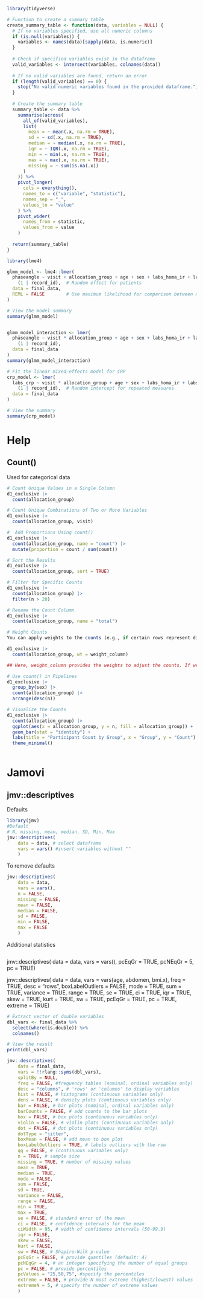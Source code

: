 

```r
library(tidyverse)

# Function to create a summary table
create_summary_table <- function(data, variables = NULL) {
  # If no variables specified, use all numeric columns
  if (is.null(variables)) {
    variables <- names(data)[sapply(data, is.numeric)]
  }
  
  # Check if specified variables exist in the dataframe
  valid_variables <- intersect(variables, colnames(data))
  
  # If no valid variables are found, return an error
  if (length(valid_variables) == 0) {
    stop("No valid numeric variables found in the provided dataframe.")
  }
  
  # Create the summary table
  summary_table <- data %>%
    summarise(across(
      all_of(valid_variables),
      list(
        mean = ~ mean(.x, na.rm = TRUE),
        sd = ~ sd(.x, na.rm = TRUE),
        median = ~ median(.x, na.rm = TRUE),
        iqr = ~ IQR(.x, na.rm = TRUE),
        min = ~ min(.x, na.rm = TRUE),
        max = ~ max(.x, na.rm = TRUE),
        missing = ~ sum(is.na(.x))
      )
    )) %>%
    pivot_longer(
      cols = everything(),
      names_to = c("variable", "statistic"),
      names_sep = "_",
      values_to = "value"
    ) %>%
    pivot_wider(
      names_from = statistic,
      values_from = value
    )
  
  return(summary_table)
}

```

```r
library(lme4)

glmm_model <- lme4::lmer(
  phaseangle ~ visit + allocation_group + age + sex + labs_homa_ir + labs_leukocytes +
    (1 | record_id),  # Random effect for patients
  data = final_data,
  REML = FALSE        # Use maximum likelihood for comparison between models
)

# View the model summary
summary(glmm_model)


glmm_model_interaction <- lmer(
  phaseangle ~ visit * allocation_group + age + sex + labs_homa_ir + labs_leukocytes +
    (1 | record_id),
  data = final_data
)
summary(glmm_model_interaction)


```

```r
# Fit the linear mixed-effects model for CRP
crp_model <- lmer(
  labs_crp ~ visit * allocation_group + age + sex + labs_homa_ir + labs_leukocytes +
    (1 | record_id),  # Random intercept for repeated measures
  data = final_data
)

# View the summary
summary(crp_model)

```

# Help

## Count()

Used for categorical data

```r
# Count Unique Values in a Single Column
d1_exclusive |> 
  count(allocation_group)

# Count Unique Combinations of Two or More Variables
d1_exclusive |> 
  count(allocation_group, visit)

#  Add Proportions Using count()
d1_exclusive |> 
  count(allocation_group, name = "count") |> 
  mutate(proportion = count / sum(count))

# Sort the Results
d1_exclusive |> 
  count(allocation_group, sort = TRUE)

# Filter for Specific Counts
d1_exclusive |> 
  count(allocation_group) |> 
  filter(n > 20)

# Rename the Count Column
d1_exclusive |> 
  count(allocation_group, name = "total")

# Weight Counts
You can apply weights to the counts (e.g., if certain rows represent different weights)

d1_exclusive |> 
  count(allocation_group, wt = weight_column)

## Here, weight_column provides the weights to adjust the counts. If weight_column = c(2, 1, 1, ...), the count for Grupo A might become 37 × 2.

# Use count() in Pipelines
d1_exclusive |> 
  group_by(sex) |> 
  count(allocation_group) |> 
  arrange(desc(n))

# Visualize the Counts
d1_exclusive |> 
  count(allocation_group) |> 
  ggplot(aes(x = allocation_group, y = n, fill = allocation_group)) +
  geom_bar(stat = "identity") +
  labs(title = "Participant Count by Group", x = "Group", y = "Count") +
  theme_minimal()



```

# Jamovi

## jmv::descriptives

Defaults

```r
library(jmv)
#Default
# N, missing, mean, median, SD, Min, Max
jmv::descriptives(
    data = data, # select dataframe
    vars = vars() #insert variables without ""
    ) 
```

To remove defaults

```r
jmv::descriptives(
    data = data,
    vars = vars(),
    n = FALSE,
    missing = FALSE,
    mean = FALSE,
    median = FALSE,
    sd = FALSE,
    min = FALSE,
    max = FALSE
    )
```

Additional statistics

```r

```

jmv::descriptives( data = data, vars = vars(), pcEqGr = TRUE, pcNEqGr = 5, pc = TRUE)

jmv::descriptives( data = data, vars = vars(age, abdomen, bmi.x), freq = TRUE, desc = "rows", boxLabelOutliers = FALSE, mode = TRUE, sum = TRUE, variance = TRUE, range = TRUE, se = TRUE, ci = TRUE, iqr = TRUE, skew = TRUE, kurt = TRUE, sw = TRUE, pcEqGr = TRUE, pc = TRUE, extreme = TRUE)

```r

# Extract vector of double variables
dbl_vars <- final_data %>%
  select(where(is.double)) %>%
  colnames()

# View the result
print(dbl_vars)

jmv::descriptives(
    data = final_data,
    vars = !!rlang::syms(dbl_vars),
    splitBy = NULL,
    freq = FALSE, #frequency tables (nominal, ordinal variables only)
    desc = "columns", # 'rows' or 'columns' to display variables
    hist = FALSE, # histograms (continuous variables only)
    dens = FALSE, # density plots (continuous variables only)
    bar = FALSE, # bar plots (nominal, ordinal variables only)
    barCounts = FALSE, # add counts to the bar plots
    box = FALSE, # box plots (continuous variables only)
    violin = FALSE, # violin plots (continuous variables only)
    dot = FALSE, # dot plots (continuous variables only)
    dotType = "jitter",
    boxMean = FALSE, # add mean to box plot
    boxLabelOutliers = TRUE, # labels outliers with the row
    qq = FALSE, # (continuous variables only)
    n = TRUE, # sample size
    missing = TRUE, # number of missing values
    mean = TRUE,
    median = TRUE,
    mode = FALSE,
    sum = FALSE,
    sd = TRUE,
    variance = FALSE,
    range = FALSE,
    min = TRUE,
    max = TRUE,
    se = FALSE, # standard error of the mean
    ci = FALSE, # confidence intervals for the mean
    ciWidth = 95, # width of confidence intervals (50-99.9)
    iqr = FALSE,
    skew = FALSE,
    kurt = FALSE,
    sw = FALSE, # Shapiro-Wilk p-value
    pcEqGr = FALSE, # provide quantiles (default: 4)
    pcNEqGr = 4, # an integer specifying the number of equal groups
    pc = FALSE, # provide percentiles
    pcValues = "25,50,75", #specify the percentiles
    extreme = FALSE, # provide N most extreme (highest/lowest) values
    extremeN = 5, # specify the number of extreme values
    )
```
